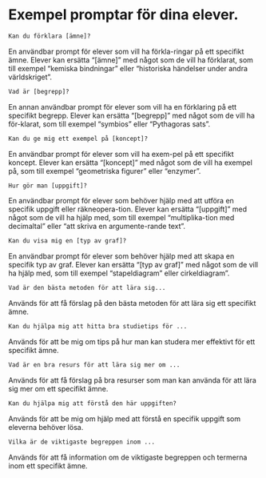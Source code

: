 # Exempel promptar för dina elever. {#tillelever}

```r
Kan du förklara [ämne]?
```
En användbar prompt för elever som vill ha förkla-ringar på ett specifikt ämne. Elever kan ersätta "[ämne]" med något som de vill ha förklarat, som till exempel "kemiska bindningar" eller "historiska händelser under andra världskriget".

```r
Vad är [begrepp]?
  ```
En annan användbar prompt för elever som vill ha en förklaring på ett specifikt begrepp. Elever kan ersätta "[begrepp]" med något som de vill ha för-klarat, som till exempel "symbios" eller "Pythagoras sats".

```r
Kan du ge mig ett exempel på [koncept]?
```
En användbar prompt för elever som vill ha exem-pel på ett specifikt koncept. Elever kan ersätta "[koncept]" med något som de vill ha exempel på, som till exempel "geometriska figurer" eller "enzymer".

```r
Hur gör man [uppgift]?
```
En användbar prompt för elever som behöver hjälp med att utföra en specifik uppgift eller räkneopera-tion. Elever kan ersätta "[uppgift]" med något som de vill ha hjälp med, som till exempel "multiplika-tion med decimaltal" eller "att skriva en argumente-rande text".

```r
Kan du visa mig en [typ av graf]?
```
En användbar prompt för elever som behöver hjälp med att skapa en specifik typ av graf. Elever kan ersätta "[typ av graf]" med något som de vill ha hjälp med, som till exempel "stapeldiagram" eller cirkeldiagram".

```r
Vad är den bästa metoden för att lära sig...
```
Används för att få förslag på den bästa metoden för att lära sig ett specifikt ämne.

```r
Kan du hjälpa mig att hitta bra studietips för ...
```
Används för att be mig om tips på hur man kan studera mer effektivt för ett specifikt ämne.

```r
Vad är en bra resurs för att lära sig mer om ...
```
Används för att få förslag på bra resurser som man kan använda för att lära sig mer om ett specifikt ämne.

```r
Kan du hjälpa mig att förstå den här uppgiften?
```
Används för att be mig om hjälp med att förstå en specifik uppgift som eleverna behöver lösa.

```r
Vilka är de viktigaste begreppen inom ...
```
Används för att få information om de viktigaste begreppen och termerna inom ett specifikt ämne.




